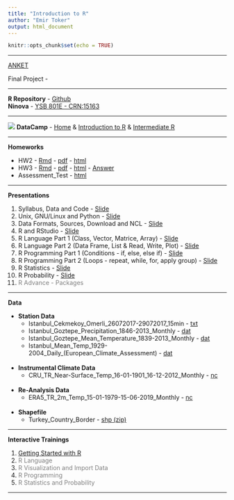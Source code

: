 ```yaml
---
title: "Introduction to R"
author: "Emir Toker"
output: html_document
---
```


```r
knitr::opts_chunk$set(echo = TRUE)
```

***
[ANKET](https://forms.gle/9STHrJstFuE7mVzq8)

Final Project - <!-- [Rmd](https://web.itu.edu.tr/tokerem/Final_Project.Rmd) - [pdf](https://web.itu.edu.tr/tokerem/Final_Project.pdf) - [html](https://web.itu.edu.tr/tokerem/Final_Project.html) --> 

***

**R Repository** -  [Github](https://github.com/emirtoker/Software_Tools_R_Github)             
**Ninova** - [YSB 801E - CRN:15163](https://ninova.itu.edu.tr/members/ogrenci.sinif.default.aspx?eId=12600&sinifId=40084)

***

![](dc_logo5.png) **DataCamp** - [Home](https://www.datacamp.com/home) & [Introduction to R](https://www.datacamp.com/courses/free-introduction-to-r) & [Intermediate R](https://www.datacamp.com/courses/intermediate-r)

***

**Homeworks** 

- HW2 - [Rmd](https://web.itu.edu.tr/tokerem/Software_Tools_R_Homework2.Rmd) - [pdf](https://web.itu.edu.tr/tokerem/Software_Tools_R_Homework2.pdf) - [html](https://web.itu.edu.tr/tokerem/Software_Tools_R_Homework2.nb.html)
- HW3 - [Rmd](https://web.itu.edu.tr/tokerem/Software_Tools_R_Homework3.Rmd) - [pdf](https://web.itu.edu.tr/tokerem/Software_Tools_R_Homework3.pdf) - [html](https://web.itu.edu.tr/tokerem/Software_Tools_R_Homework3.nb.html) - [Answer](https://web.itu.edu.tr/tokerem/Software_Tools_R_Homework3_Answer.nb.html)
- Assessment_Test - [html](https://web.itu.edu.tr/tokerem/Assessment_Test.html) 

***

**Presentations**

1. Syllabus, Data and Code - [Slide](http://rpubs.com/emirtoker/software_tools_week1)
2. Unix, GNU/Linux and Python - [Slide](http://rpubs.com/emirtoker/software_tools_week2)
3. Data Formats, Sources, Download and NCL - [Slide](http://rpubs.com/emirtoker/software_tools_week3)
4. R and RStudio - [Slide](http://rpubs.com/emirtoker/software_tools_week4)
5. R Language Part 1 (Class, Vector, Matrice, Array) - [Slide](http://rpubs.com/emirtoker/software_tools_week5)
6. R Language Part 2 (Data Frame, List & Read, Write, Plot) - [Slide](http://rpubs.com/emirtoker/software_tools_week7)
7. R Programming Part 1 (Conditions - if, else, else if) - [Slide](http://rpubs.com/emirtoker/software_tools_week9)
8. R Programming Part 2 (Loops - repeat, while, for, apply group) - [Slide](http://rpubs.com/emirtoker/software_tools_w10)
9. R Statistics - [Slide](http://rpubs.com/emirtoker/software_tools_w11)
10. R Probability - [Slide](http://rpubs.com/emirtoker/software_tools_w13)
11. <span style="color:grey">R Advance - Packages</span>

***

**Data**

- **Station Data**
    - Istanbul_Cekmekoy_Omerli_26072017-29072017_15min - [txt](https://web.itu.edu.tr/~tokerem/18397_Cekmekoy_Omerli_15dk.txt)
    - Istanbul_Goztepe_Precipitation_1846-2013_Monthly - [dat](https://web.itu.edu.tr/~tokerem/Goztepe_IST_Prcp_1846-2013_Monthly.dat)
    - Istanbul_Goztepe_Mean_Temperature_1839-2013_Monthly - [dat](https://web.itu.edu.tr/~tokerem/Goztepe_IST_Temp_1839-2013_Monthly.dat)
    - Istanbul_Mean_Temp_1929-2004_Daily_(European_Climate_Assessment) - [dat](https://web.itu.edu.tr/~tokerem/Istanbul_Mean_Temp_1929-2004_Daily_European_Climate_Assessment.dat)
<br/><br/>
- **Instrumental Climate Data**
    - CRU_TR_Near-Surface_Temp_16-01-1901_16-12-2012_Monthly - [nc](https://web.itu.edu.tr/~tokerem/cru_1901_2012_tmp_TR.nc)
<br/><br/>
- **Re-Analysis Data**
    - ERA5_TR_2m_Temp_15-01-1979-15-06-2019_Monthly - [nc](https://web.itu.edu.tr/~tokerem/era5_t2m_TR.nc)
<br/><br/>
- **Shapefile**
    - Turkey_Country_Border - [shp (zip)](https://web.itu.edu.tr/~tokerem/turkiye.zip)
    
***

**Interactive Trainings** 

1. [Getting Started with R](https://emir-toker.shinyapps.io/R_Interactive_Training_and_Quiz/)
2. <span style="color:grey">R Language</span>
3. <span style="color:grey">R Visualization and Import Data</span>
4. <span style="color:grey">R Programming</span>
5. <span style="color:grey">R Statistics and Probability</span>

***



<!-- **KNMI Data - ERA5 2m-Temp - CDO and NCO**--> 
<!-- WeTransfer - [era5_t2m.zip](https://we.tl/t-x55NHIxrGo)--> 
<!-- ***--> 

<!--⁨Macintosh HD⁩ ▸ ⁨Library⁩ ▸ ⁨Frameworks⁩ ▸ ⁨R.framework⁩ ▸ ⁨Versions⁩ ▸ ⁨3.5⁩ ▸ ⁨Resources⁩ ▸ ⁨library⁩ ▸ ⁨rmarkdown⁩ ▸ ⁨rmd⁩ ▸ ⁨h⁩ ▸ ⁨bootstrap⁩ ▸ ⁨css⁩--> 
<!-- colors diff #0ce3ac (Vivid cyan-lime green, linkler gözüken) -----  #ff4500 (orange-Red) --> 
<!-- colors diff #00bc8c (Vivid cyan-lime green, başlıklara fare ile gelince) ----- #ffa500 (orange1) --> 


<!-- <span style="color:Red">***---***</span><span style="color:DarkOrange">***---***</span><span style="color:Yellow">***---***</span><span style="color:DarkGreen">***---***</span><span style="color:Blue">***---***</span></span><span style="color:DarkViolet">***---***</span>  --> 






<!-- DarkCyan  --> 
<!-- SeaGreen  --> 
<!-- SteelBlue  --> 
<!-- Teal  --> 


